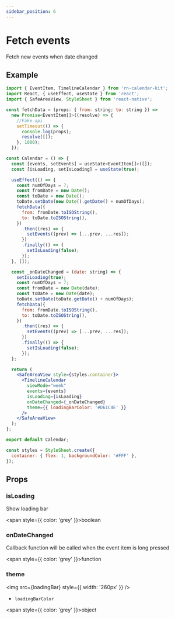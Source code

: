 ```yaml
---
sidebar_position: 6
---
```



# Fetch events

Fetch new events when date changed

## Example

```jsx title="Example"
import { EventItem, TimelineCalendar } from 'rn-calendar-kit';
import React, { useEffect, useState } from 'react';
import { SafeAreaView, StyleSheet } from 'react-native';

const fetchData = (props: { from: string; to: string }) =>
  new Promise<EventItem[]>((resolve) => {
    //Fake api
    setTimeout(() => {
      console.log(props);
      resolve([]);
    }, 1000);
  });

const Calendar = () => {
  const [events, setEvents] = useState<EventItem[]>([]);
  const [isLoading, setIsLoading] = useState(true);

  useEffect(() => {
    const numOfDays = 7;
    const fromDate = new Date();
    const toDate = new Date();
    toDate.setDate(new Date().getDate() + numOfDays);
    fetchData({
      from: fromDate.toISOString(),
      to: toDate.toISOString(),
    })
      .then((res) => {
        setEvents((prev) => [...prev, ...res]);
      })
      .finally(() => {
        setIsLoading(false);
      });
  }, []);

  const _onDateChanged = (date: string) => {
    setIsLoading(true);
    const numOfDays = 7;
    const fromDate = new Date(date);
    const toDate = new Date(date);
    toDate.setDate(toDate.getDate() + numOfDays);
    fetchData({
      from: fromDate.toISOString(),
      to: toDate.toISOString(),
    })
      .then((res) => {
        setEvents((prev) => [...prev, ...res]);
      })
      .finally(() => {
        setIsLoading(false);
      });
  };

  return (
    <SafeAreaView style={styles.container}>
      <TimelineCalendar
        viewMode="week"
        events={events}
        isLoading={isLoading}
        onDateChanged={_onDateChanged}
        theme={{ loadingBarColor: '#D61C4E' }}
      />
    </SafeAreaView>
  );
};

export default Calendar;

const styles = StyleSheet.create({
  container: { flex: 1, backgroundColor: '#FFF' },
});


```

<ReactPlayer playing controls url={fetchData} />

## Props

### isLoading

Show loading bar

<span style={{ color: 'grey' }}>boolean</span>

### onDateChanged

Callback function will be called when the event item is long pressed

<span style={{ color: 'grey' }}>function</span>

### theme

<img src={loadingBar} style={{ width: '260px' }} />

- `loadingBarColor`

<span style={{ color: 'grey' }}>object</span>
